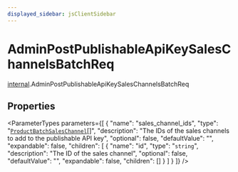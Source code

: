 ```yaml
---
displayed_sidebar: jsClientSidebar
---
```



# AdminPostPublishableApiKeySalesChannelsBatchReq

[internal](../../modules/internal.mdx).AdminPostPublishableApiKeySalesChannelsBatchReq

## Properties

<ParameterTypes parameters={[
  {
    "name": "sales_channel_ids",
    "type": "[`ProductBatchSalesChannel`](internal.ProductBatchSalesChannel.mdx)[]",
    "description": "The IDs of the sales channels to add to the publishable API key",
    "optional": false,
    "defaultValue": "",
    "expandable": false,
    "children": [
      {
        "name": "id",
        "type": "`string`",
        "description": "The ID of the sales channel",
        "optional": false,
        "defaultValue": "",
        "expandable": false,
        "children": []
      }
    ]
  }
]} />
